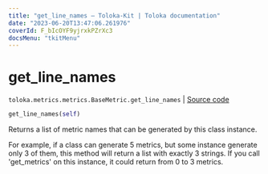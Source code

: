 ```yaml
---
title: "get_line_names — Toloka-Kit | Toloka documentation"
date: "2023-06-20T13:47:06.261976"
coverId: F_bIcOYF9yjrxkPZrXc3
docsMenu: "tkitMenu"
---
```


# get_line_names

`toloka.metrics.metrics.BaseMetric.get_line_names` | [Source code](https://github.com/Toloka/toloka-kit/blob/v1.2.0/src/metrics/metrics.py#L130)

```python
get_line_names(self)
```

Returns a list of metric names that can be generated by this class instance.

For example, if a class can generate 5 metrics, but some instance generate only 3 of them,
this method will return a list with exactly 3 strings. If you call 'get_metrics' on this instance,
it could return from 0 to 3 metrics.